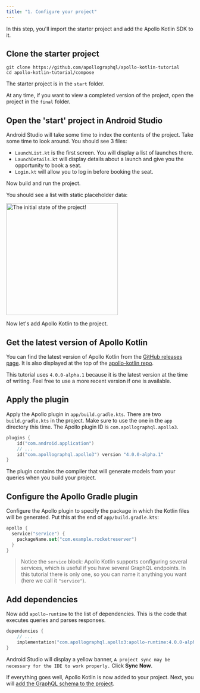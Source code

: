 ```yaml
---
title: "1. Configure your project"
---
```


In this step, you'll import the starter project and add the Apollo Kotlin SDK to it.

## Clone the starter project

```
git clone https://github.com/apollographql/apollo-kotlin-tutorial
cd apollo-kotlin-tutorial/compose
```

The starter project is in the `start` folder. 

At any time, if you want to view a completed version of the project, open the project in the `final` folder.

## Open the 'start' project in Android Studio

Android Studio will take some time to index the contents of the project. Take some time to look around. You should see 3 files:

* `LaunchList.kt` is the first screen. You will display a list of launches there.
* `LaunchDetails.kt` will display details about a launch and give you the opportunity to book a seat.
* `Login.kt` will allow you to log in before booking the seat.

Now build and run the project.

You should see a list with static placeholder data:

<img src="images/initial.png" alt="The initial state of the project!" class="screenshot" width="300"/>

Now let's add Apollo Kotlin to the project.

## Get the latest version of Apollo Kotlin

You can find the latest version of Apollo Kotlin from the [GitHub releases page](https://github.com/apollographql/apollo-kotlin/releases). It is also displayed at the top of the [apollo-kotlin repo](https://github.com/apollographql/apollo-kotlin/).

This tutorial uses `4.0.0-alpha.1` because it is the latest version at the time of writing. Feel free to use a more recent version if one is available.

## Apply the plugin

Apply the Apollo plugin in `app/build.gradle.kts`. There are two `build.gradle.kts` in the project. Make sure to use the one in the `app` directory this time. The Apollo plugin ID is `com.apollographql.apollo3`.

```kotlin title="app/build.gradle.kts"
plugins {
    id("com.android.application")
    // ...
    id("com.apollographql.apollo3") version "4.0.0-alpha.1"
}
```

The plugin contains the compiler that will generate models from your queries when you build your project.

## Configure the Apollo Gradle plugin

Configure the Apollo plugin to specify the package in which the Kotlin files will be generated. Put this at the end of `app/build.gradle.kts`:

```kotlin title="app/build.gradle.kts"
apollo {
  service("service") {
    packageName.set("com.example.rocketreserver")
  }
}
```

> Notice the `service` block: Apollo Kotlin supports configuring several services, which is useful if you have several GraphQL endpoints. In this tutorial there is only one, so you can name it anything you want (here we call it `"service"`). 

## Add dependencies

Now add `apollo-runtime` to the list of dependencies. This is the code that executes queries and parses responses.

```kotlin title="app/build.gradle.kts"
dependencies {
    // ...
    implementation("com.apollographql.apollo3:apollo-runtime:4.0.0-alpha.1")
}
```

Android Studio will display a yellow banner, `A project sync may be necessary for the IDE to work properly.` Click **Sync Now**.

If everything goes well, Apollo Kotlin is now added to your project. Next, you will [add the GraphQL schema to the project](02-add-the-graphql-schema).
